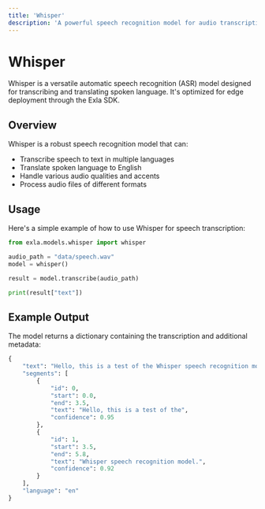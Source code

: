 ```yaml
---
title: 'Whisper'
description: 'A powerful speech recognition model for audio transcription and translation'
---
```


# Whisper

Whisper is a versatile automatic speech recognition (ASR) model designed for transcribing and translating spoken language. It's optimized for edge deployment through the Exla SDK.

## Overview

Whisper is a robust speech recognition model that can:

- Transcribe speech to text in multiple languages
- Translate spoken language to English
- Handle various audio qualities and accents
- Process audio files of different formats

## Usage

Here's a simple example of how to use Whisper for speech transcription:

```python
from exla.models.whisper import whisper

audio_path = "data/speech.wav"
model = whisper()

result = model.transcribe(audio_path)

print(result["text"])
```

## Example Output

The model returns a dictionary containing the transcription and additional metadata:

```python
{
    "text": "Hello, this is a test of the Whisper speech recognition model.",
    "segments": [
        {
            "id": 0,
            "start": 0.0,
            "end": 3.5,
            "text": "Hello, this is a test of the",
            "confidence": 0.95
        },
        {
            "id": 1,
            "start": 3.5,
            "end": 5.8,
            "text": "Whisper speech recognition model.",
            "confidence": 0.92
        }
    ],
    "language": "en"
}
```
